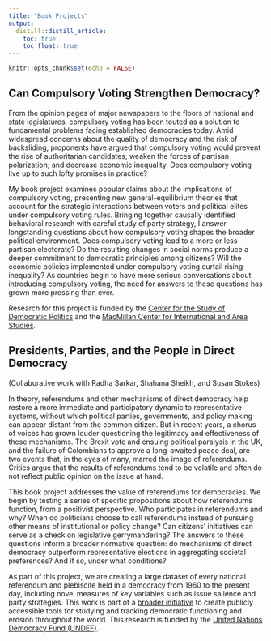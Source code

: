 ```yaml
---
title: "Book Projects"
output: 
  distill::distill_article:
    toc: true
    toc_float: true
---
```

  
  
```r
knitr::opts_chunk$set(echo = FALSE)
```


## Can Compulsory Voting Strengthen Democracy?

From the opinion pages of major newspapers to the floors of national and state legislatures, compulsory voting has been touted as a solution to fundamental problems facing established democracies today. Amid widespread concerns about the quality of democracy and the risk of backsliding, proponents have argued that compulsory voting would prevent the rise of authoritarian candidates; weaken the forces of partisan polarization; and decrease economic inequality. Does compulsory voting live up to such lofty promises in practice? 

My book project examines popular claims about the implications of compulsory voting, presenting new general-equilibrium theories that account for the strategic interactions between voters and political elites under compulsory voting rules. 
Bringing together causally identified behavioral research with careful study of party strategy, I answer longstanding questions about how compulsory voting shapes the broader political environment. Does compulsory voting lead to a more or less partisan electorate? Do the resulting changes in social norms produce a deeper commitment to democratic principles among citizens? Will the economic policies implemented under compulsory voting curtail rising inequality? 
As countries begin to have more serious conversations about introducing compulsory voting, the need for answers to these questions has grown more pressing than ever. 

Research for this project is funded by the [Center for the Study of Democratic Politics](https://csdp.princeton.edu/) and the [MacMillan Center for International and Area Studies](https://macmillan.yale.edu/). 


## Presidents, Parties, and the People in Direct Democracy

(Collaborative work with Radha Sarkar, Shahana Sheikh, and Susan Stokes)

In theory, referendums and other mechanisms of direct democracy help restore a more immediate and participatory dynamic to representative systems, without which political parties, governments, and policy making can appear distant from the common citizen. But in recent years, a chorus of voices has grown louder questioning the legitimacy and effectiveness of these mechanisms. The Brexit vote and ensuing political paralysis in the UK, and the failure of Colombians to approve a long-awaited peace deal, are two events that, in the eyes of many, marred the image of referendums. Critics argue that the results of referendums tend to be volatile and often do not reflect public opinion on the issue at hand.

This book project addresses the value of referendums for democracies. We begin by testing a series of specific propositions about how referendums function, from a positivist perspective. Who participates in referendums and why? When do politicians choose to call referendums instead of pursuing other means of institutional or policy change? Can citizens’ initiatives can serve as a check on legislative gerrymandering? The answers to these questions inform a broader normative question: do mechanisms of direct democracy outperform representative elections in aggregating societal preferences? And if so, under what conditions?

As part of this project, we are creating a large dataset of every national referendum and plebiscite held in a democracy from 1960 to the present day, including novel measures of key variables such as issue salience and party strategies. This work is part of a [broader initiative](https://democracy.uchicago.edu/toolsoverview/) to create publicly accessible tools for studying and tracking democratic functioning and erosion throughout the world. This research is funded by the [United Nations Democracy Fund (UNDEF)](https://www.un.org/democracyfund/). 
